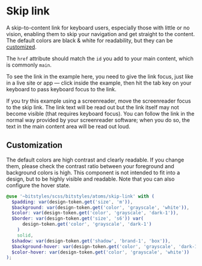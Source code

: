 
<Meta title="Atoms/Skip link/Overview" />

# Skip link

A skip-to-content link for keyboard users, especially those with little or no vision, enabling them to skip your navigation and get straight to the content. The default colors are black & white for readability, but they can be [customized](#customization).

The `href` attribute should match the `id` you add to your main content, which is commonly `main`.

To see the link in the example here, you need to give the link focus, just like in a live site or app — click inside the example, then hit the tab key on your keyboard to pass keyboard focus to the link.

If you try this example using a screenreader, move the screenreader focus to the skip link. The link text will be read out but the link itself may not become visible (that requires keyboard focus). You can follow the link in the normal way provided by your screenreader software; when you do so, the text in the main content area will be read out loud.

<Canvas>
  <Story inline={false} id="atoms-skip-link--base" />
</Canvas>

## Customization

The default colors are high contrast and clearly readable. If you change them, please check the contrast ratio between your foreground and background colors is high. This component is not intended to fit into a design, but to be highly visible and readable. Note that you can also configure the hover state.

```scss
@use '~bitstyles/scss/bitstyles/atoms/skip-link' with (
  $padding: var(design-token.get('size', 'm')),
  $background: var(design-token.get('color', 'grayscale', 'white')),
  $color: var(design-token.get('color', 'grayscale', 'dark-1')),
  $border: var(design-token.get('size', 's6')) var(
      design-token.get('color', 'grayscale', 'dark-1')
    )
    solid,
  $shadow: var(design-token.get('shadow', 'brand-1', 'box')),
  $background-hover: var(design-token.get('color', 'grayscale', 'dark-1')),
  $color-hover: var(design-token.get('color', 'grayscale', 'white'))
);
```

